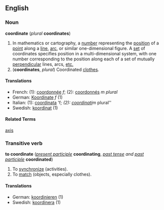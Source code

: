 ==English==
===Noun===
'''coordinate''' (''plural'' '''coordinates''')

#In mathematics or cartography, a [[number]] representing the [[position]] of a [[point]] along a [[line]], [[arc]], or similar one-dimensional figure. A [[set]] of coordinates specifies position in a multi-dimensional system, with one number corresponding to the position along each of a set of mutually [[perpendicular]] lines, arcs, [[etc.]]
#('''coordinates''', ''plural'') Coordinated [[clothes]].

====Translations====
*French: (1): [[coordonnée]] ''f''; (2): [[coordonnés]] ''m plural''
*German: [[Koordinate]] ''f'' (1)
*Italian: (1): [[coordinata]] 'f''; (2): [[coordinati]] ''m plural''
*Swedish: [[koordinat]] (1)

====Related Terms====
[[axis]]

===Transitive verb===
'''to coordinate''' (''[[present participle]]'' '''coordinating''', ''[[past tense]] and [[past participle]]'' '''coordinated''')

#To [[synchronize]] (activities).
#To [[match]] (objects, especially clothes).

====Translations====
*German: [[koordinieren]] (1)
*Swedish: [[koordinera]] (1)